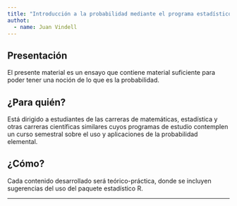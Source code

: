 ```yaml
---
title: "Introducción a la probabilidad mediante el programa estadístico R"
authot: 
  - name: Juan Vindell
---
```


## Presentación
  
El presente material es un ensayo que contiene material suficiente para poder tener una noción de lo que es la probabilidad.

## ¿Para quién?

Está dirigido a estudiantes de las carreras de matemáticas, estadística y otras carreras científicas similares cuyos programas de estudio contemplen un curso semestral sobre el uso y aplicaciones de la probabilidad elemental.

## ¿Cómo?

Cada contenido desarrollado será teórico-práctica, donde se incluyen sugerencias del uso del paquete estadístico R.

---